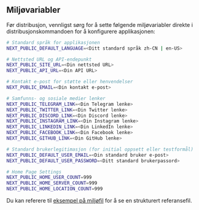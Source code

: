## Miljøvariabler

Før distribusjon, vennligst sørg for å sette følgende miljøvariabler direkte i distribusjonskommandoen for å konfigurere applikasjonen:

```bash
# Standard språk for applikasjonen
NEXT_PUBLIC_DEFAULT_LANGUAGE=<Ditt standard språk zh-CN | en-US>

# Nettsted URL og API-endepunkt
NEXT_PUBLIC_SITE_URL=<Din nettsted URL>
NEXT_PUBLIC_API_URL=<Din API URL>

# Kontakt e-post for støtte eller henvendelser
NEXT_PUBLIC_EMAIL=<Din kontakt e-post>

# Samfunns- og sosiale medier lenker
NEXT_PUBLIC_TELEGRAM_LINK=<Din Telegram lenke>
NEXT_PUBLIC_TWITTER_LINK=<Din Twitter lenke>
NEXT_PUBLIC_DISCORD_LINK=<Din Discord lenke>
NEXT_PUBLIC_INSTAGRAM_LINK=<Din Instagram lenke>
NEXT_PUBLIC_LINKEDIN_LINK=<Din LinkedIn lenke>
NEXT_PUBLIC_FACEBOOK_LINK=<Din Facebook lenke>
NEXT_PUBLIC_GITHUB_LINK=<Din GitHub lenke>

# Standard brukerlegitimasjon (for initial oppsett eller testformål)
NEXT_PUBLIC_DEFAULT_USER_EMAIL=<Din standard bruker e-post>
NEXT_PUBLIC_DEFAULT_USER_PASSWORD=<Ditt standard brukerpassord>

# Home Page Settings
NEXT_PUBLIC_HOME_USER_COUNT=999
NEXT_PUBLIC_HOME_SERVER_COUNT=999
NEXT_PUBLIC_HOME_LOCATION_COUNT=999
```

Du kan referere til [eksempel på miljøfil](https://github.com/perfect-panel/ppanel-web/blob/main/apps/user/.env.template) for å se en strukturert referansefil.


<Giscus />

